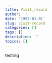 ```yaml
---
title: Visit_record
author: ''
date: '1997-01-01'
slug: visit-record
categories: []
tags: []
description: ''
topics: []
---
```



testing


